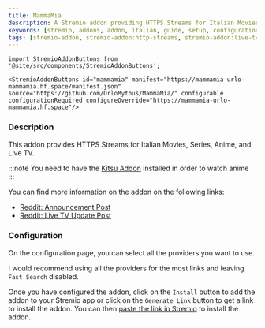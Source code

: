 ```yaml
---
title: MammaMia
description: A Stremio addon providing HTTPS Streams for Italian Movies, Series, and Live TV!
keywords: [stremio, addons, addon, italian, guide, setup, configuration, install, link]
tags: [stremio-addon, stremio-addon:http-streams, stremio-addon:live-tv]
---
```

```mdx-code-block
import StremioAddonButtons from '@site/src/components/StremioAddonButtons';

<StremioAddonButtons id="mammamia" manifest="https://mammamia-urlo-mammamia.hf.space/manifest.json" source="https://github.com/UrloMythus/MammaMia/" configurable configurationRequired configureOverride="https://mammamia-urlo-mammamia.hf.space"/> 
```

<h3>Description</h3>

This addon provides HTTPS Streams for Italian Movies, Series, Anime, and Live TV. 

:::note
You need to have the [Kitsu Addon](/stremio/addons/anime-kitsu) installed in order to watch anime
:::

You can find more information on the addon on the following links:
- [Reddit: Announcement Post](https://www.reddit.com/r/StremioAddons/comments/1e5mzed/mammamia_italian_https_addon/)
- [Reddit: Live TV Update Post](https://www.reddit.com/r/StremioAddons/comments/1f792kt/mammamia_110_live_tv_update_italian_footballserie/)

<h3>Configuration</h3>

On the configuration page, you can select all the providers you want to use.

I would recommend using all the providers for the most links and leaving `Fast Search` disabled.

Once you have configured the addon, click on the `Install` button to add the addon to your Stremio app or click on the `Generate Link` button to get a link to install the addon.
You can then [paste the link in Stremio](/stremio/faq#how-do-i-install-an-addon-manually) to install the addon.



